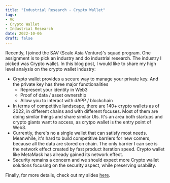 ```yaml
---
title: "Industrial Research - Crypto Wallet"
tags:
- VC
- Crypto Wallet
- Industrial Research
date: 2022-10-06
draft: false
---
```


Recently, I joined the SAV (Scale Asia Venture)'s squad program. One assignment is to pick an industry and do industrial research. The industry I picked was Crypto wallet. In this blog post, I would like to share my high level analysis on the crypto wallet industry:

* Crypto wallet provides a secure way to manage your private key. And the private key has three major functionalities
  * Represent your identity in Web3
  * Proof of data / asset ownership
  * Allow you to interact with dAPP / blockchain
* In terms of competitive landscape, there are 140+ crypto wallets as of 2022, in different chains and with different focuses. Most of them are doing similar things and share similar UIs. It's an area both startups and crypto giants want to access, as crytpo wallet is the entry point of Web3.
* Currently, there's no a single wallet that can satisfy most needs. Meanwhile, it's hard to build competitive barriers for new comers, because all the data are stored on chain. The only barrier I can see is the network effect created by fast product iteration speed. Crypto wallet like MetaMask has already gained its network effect.
* Security remains a concern and we should expect more Crypto wallet solutions focusing on the security aspect, while preserving usability.

Finally, for more details, check out my slides [here](https://docs.google.com/presentation/d/1kblukpJPlweU5xVoz_eabruX3BOjMGlukn4-4xT4unI/edit#slide=id.p).
